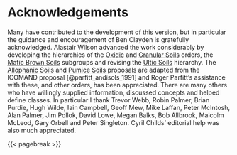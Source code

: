 # Acknowledgements {#sec-ack}

Many have contributed to the development of this version, but in particular the guidance and encouragement of Ben Clayden is gratefully acknowledged. Alastair Wilson advanced the work considerably by developing the hierarchies of the [Oxidic](key-to-orders.qmd#sec-O) and [Granular Soils](key-to-orders.qmd#sec-N) orders, the [Mafic Brown Soils](key-to-orders.qmd#sec-BM) subgroups and revising the [Ultic Soils](key-to-orders.qmd#sec-U) hierarchy. The [Allophanic Soils](key-to-orders.qmd#sec-L) and [Pumice Soils](key-to-orders.qmd#sec-M) proposals are adapted from the ICOMAND proposal [@parfitt_andisols_1991] and Roger Parfitt's assistance with these, and other orders, has been appreciated. There are many others who have willingly supplied information, discussed concepts and helped define classes. In particular I thank Trevor Webb, Robin Palmer, Brian Purdie, Hugh Wilde, Iain Campbell, Geoff Mew, Mike Laffan, Peter McIntosh, Alan Palmer, Jim Pollok, David Lowe, Megan Balks, Bob Allbrook, Malcolm McLeod, Gary Orbell and Peter Singleton. Cyril Childs' editorial help was also much appreciated.

{{< pagebreak >}}
